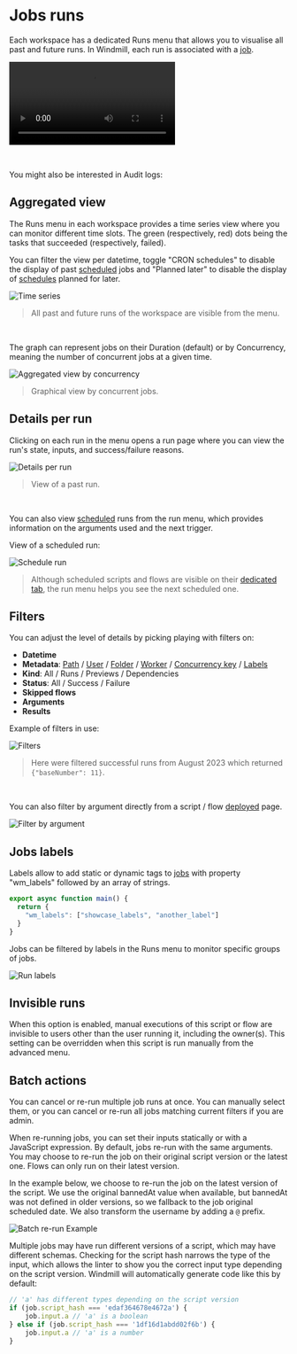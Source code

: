 
# Jobs runs

Each workspace has a dedicated Runs menu that allows you to visualise all past and future runs. In Windmill, each run is associated with a [job](../20_jobs/index.mdx).

<video
	className="border-2 rounded-lg object-cover w-full h-full dark:border-gray-800"
	autoPlay
	loop
	controls
	id="main-video"
	src="/videos/runs-menu.mp4"
/>

<br />

You might also be interested in Audit logs:

<div className="grid grid-cols-2 gap-6 mb-4">
	<DocCard
		title="Audit logs"
		description="Audit logs are another feature, available in the Cloud & Enterprise Self-Hosted only. They capture and record every operation and action with side-effects."
		href="/docs/core_concepts/audit_logs"
	/>
</div>

## Aggregated view

The Runs menu in each workspace provides a time series view where you can monitor different time slots.
The green (respectively, red) dots being the tasks that succeeded (respectively, failed).

You can filter the view per datetime, toggle "CRON schedules" to disable the display of past [scheduled](../1_scheduling/index.mdx) jobs and "Planned later" to disable the display of [schedules](../1_scheduling/index.mdx) planned for later.

![Time series](./1-runs-menu.png 'Time series')

> All past and future runs of the workspace are visible from the menu.

<br/>

The graph can represent jobs on their Duration (default) or by Concurrency, meaning the number of concurrent jobs at a given time.

![Aggregated view by concurrency](aggregated_concurrency.png "Aggregated view by concurrency")

> Graphical view by concurrent jobs.

## Details per run

Clicking on each run in the menu opens a run page where you can view the run's state, inputs, and success/failure reasons.

![Details per run](./2-detail-per-run.png 'Details per run')

> View of a past run.

<br />

You can also view [scheduled](../1_scheduling/index.mdx) runs from the run menu, which provides information on the arguments used and the next trigger.

View of a scheduled run:

![Schedule run](./3-scheduled-run.png.webp)

> Although scheduled scripts and flows are visible on their [dedicated tab](../1_scheduling/index.mdx), the run menu helps you see the next scheduled one.

## Filters

You can adjust the level of details by picking playing with filters on:

- **Datetime**
- **Metadata**: [Path](../16_roles_and_permissions/index.mdx#path) / [User](../16_roles_and_permissions/index.mdx#users) / [Folder](../8_groups_and_folders/index.mdx) / [Worker](../9_worker_groups/index.mdx) / [Concurrency key](../21_concurrency_limits/index.md#custom-concurrency-key) / [Labels](#jobs-labels)
- **Kind**: All / Runs / Previews / Dependencies
- **Status**: All / Success / Failure
- **Skipped flows**
- **Arguments**
- **Results**

Example of filters in use:

![Filters](./4-filters.png 'Filters')

> Here were filtered successful runs from August 2023 which returned `{"baseNumber": 11}`.

<br/>

You can also filter by argument directly from a script / flow [deployed](../0_draft_and_deploy/index.mdx) page.

![Filter by argument](./filter_by_argument.png 'Filter by argument')

## Jobs labels

Labels allow to add static or dynamic tags to [jobs](../20_jobs/index.mdx) with property "wm_labels" followed by an array of strings.

```js
export async function main() {
  return {
    "wm_labels": ["showcase_labels", "another_label"]
  }
}
```

Jobs can be filtered by labels in the Runs menu to monitor specific groups of jobs.

![Run labels](./runs_labels.png 'Run labels')

## Invisible runs

When this option is enabled, manual executions of this script or flow are invisible to users other than the user running it, including the owner(s). This setting can be overridden when this script is run manually from the advanced menu.

## Batch actions

You can cancel or re-run multiple job runs at once. You can manually select them, or you can cancel or re-run all jobs matching current filters if you are admin.

When re-running jobs, you can set their inputs statically or with a JavaScript expression. By default, jobs re-run with the same arguments.
You may choose to re-run the job on their original script version or the latest one. Flows can only run on their latest version.

In the example below, we choose to re-run the job on the latest version of the script. We use the original bannedAt value when available, but bannedAt was not defined in older versions, so we fallback to the job original scheduled date. We also transform the username by adding a `@` prefix.

![Batch re-run Example](./batch-reruns-example.png 'Batch re-run Example')

Multiple jobs may have run different versions of a script, which may have different schemas. Checking for the script hash narrows the type of the input, which allows the linter to show you the correct input type depending on the script version. Windmill will automatically generate code like this by default:

```js
// 'a' has different types depending on the script version
if (job.script_hash === 'edaf364678e4672a') {
	job.input.a // 'a' is a boolean
} else if (job.script_hash === '1df16d1abdd02f6b') {
	job.input.a // 'a' is a number
}
```